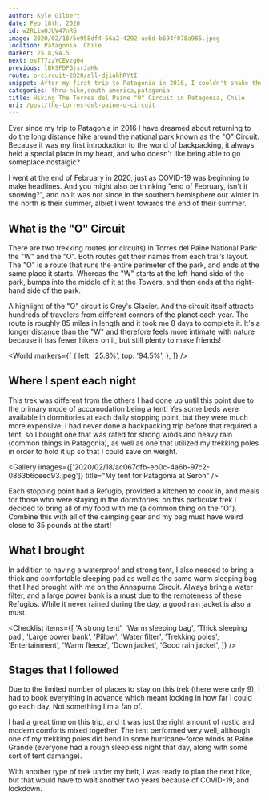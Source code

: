 ```yaml
---
author: Kyle Gilbert
date: Feb 18th, 2020
id: w2RLiwOJUV47nRG
image: 2020/02/18/5e958df4-56a2-4292-ae6d-b694f078a985.jpeg
location: Patagonia, Chile
marker: 25.8,94.5
next: osTT7zzYCEvzg04
previous: lBkSFDPGjsrJaHk
route: o-circuit-2020/all-djiahhRYtI
snippet: After my first trip to Patagonia in 2016, I couldn't shake the longing to return one day and take on the epic long-distance hike that winds through the heart of the national park.
categories: thru-hike,south america,patagonia
title: Hiking The Torres del Paine "O" Circuit in Patagonia, Chile
uri: /post/the-torres-del-paine-o-circuit
---
```


<Stats />

<Route />

Ever since my trip to Patagonia in 2016 I have dreamed about returning to do the
long distance hike around the national park known as the "O" Circuit. Because it
was my first introduction to the world of backpacking, it always held a special
place in my heart, and who doesn't like being able to go someplace nostalgic?

I went at the end of February in 2020, just as COVID-19 was beginning to make
headlines. And you might also be thinking "end of February, isn't it snowing?",
and no it was not since in the southern hemisphere our winter in the north is
their summer, albiet I went towards the end of their summer.

## What is the "O" Circuit

There are two trekking routes (or circuits) in Torres del Paine National Park:
the "W" and the "O". Both routes get their names from each trail’s layout. The
"O" is a route that runs the entire perimeter of the park, and ends at the same
place it starts. Whereas the "W" starts at the left-hand side of the park,
bumps into the middle of it at the Towers, and then ends at the right-hand side
of the park.

A highlight of the "O" circuit is Grey's Glacier. And the circuit itself
attracts hundreds of travelers from different corners of the planet each year.
The route is roughly 85 miles in length and it took me 8 days to complete it.
It's a longer distance than the "W" and therefore feels more intimate with
nature because it has fewer hikers on it, but still plenty to make friends!

<World
  markers={[
    {
      left: '25.8%',
      top: '94.5%',
    },
  ]}
/>

## Where I spent each night

This trek was different from the others I had done up until this point due to
the primary mode of accomodation being a tent! Yes some beds were available in
dormitories at each daily stopping point, but they were much more expensive. I
had never done a backpacking trip before that required a tent, so I bought one
that was rated for strong winds and heavy rain (common things in Patagonia), as
well as one that utilized my trekking poles in order to hold it up so that I
could save on weight.

<Gallery images={['2020/02/18/ac067dfb-eb0c-4a6b-97c2-0863b6ceed93.jpeg']} title="My tent for Patagonia at Seron" />

Each stopping point had a Refugio, provided a kitchen to cook in, and meals for
those who were staying in the dormitories. on this particular trek I decided to
bring all of my food with me (a common thing on the "O"). Combine this with all
of the camping gear and my bag must have weird close to 35 pounds at the start!

## What I brought

In addition to having a waterproof and strong tent, I also needed to bring a
thick and comfortable sleeping pad as well as the same warm sleeping bag that
I had brought with me on the Annapurna Circuit. Always bring a water filter, and
a large power bank is a must due to the remoteness of these Refugios. While it
never rained during the day, a good rain jacket is also a must.

<Checklist
  items={[
    'A strong tent',
    'Warm sleeping bag',
    'Thick sleeping pad',
    'Large power bank',
    'Pillow',
    'Water filter',
    'Trekking poles',
    'Entertainment',
    'Warm fleece',
    'Down jacket',
    'Good rain jacket',
  ]}
/>

## Stages that I followed

Due to the limited number of places to stay on this trek (there were only 9), I
had to book everything in advance which meant locking in how far I could go each
day. Not something I'm a fan of.

<Stages />

I had a great time on this trip, and it was just the right amount of rustic and
modern comforts mixed together. The tent performed very well, although one of my
trekking poles did bend in some hurricane-force winds at Paine Grande (everyone
had a rough sleepless night that day, along with some sort of tent damange).

With another type of trek under my belt, I was ready to plan the next hike, but
that would have to wait another two years because of COVID-19, and lockdown.


